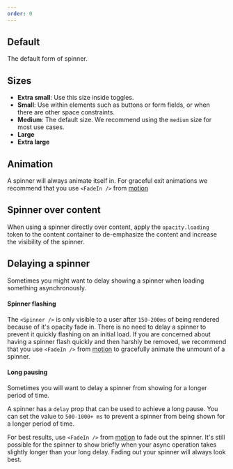 ```yaml
---
order: 0
---
```



## Default

The default form of spinner.

<Example Component={BasicExample} packageName="@atlaskit/spinner" />

## Sizes

- **Extra small**: Use this size inside toggles.
- **Small**: Use within elements such as buttons or form fields, or when there are other space constraints.
- **Medium**: The default size. We recommend using the `medium` size for most use cases.
- **Large**
- **Extra large**

<Example Component={SizeExample} packageName="@atlaskit/spinner" />

## Animation

A spinner will always animate itself in. For graceful exit animations we recommend that you use `<FadeIn />` from [motion](/components/motion/about)

<Example Component={AnimatedExitExample} packageName="@atlaskit/spinner" />

## Spinner over content

When using a spinner directly over content, apply the `opacity.loading` token to the content container to de-emphasize the content and increase the visibility of the spinner.

<Example
  Component={SpinnerOverContentExample}
  packageName="@atlaskit/spinner"
/>

## Delaying a spinner

Sometimes you might want to delay showing a spinner when loading something asynchronously.

#### Spinner flashing

The `<Spinner />` is only visible to a user after `150-200ms` of being rendered because of it's opacity fade in. There is no need to delay a spinner to prevent it quickly flashing on an initial load. If you are concerned about having a spinner flash quickly and then harshly be removed, we recommend that you use `<FadeIn />` from [motion](/components/motion/about/) to gracefully animate the unmount of a spinner.

#### Long pausing

Sometimes you will want to delay a spinner from showing for a longer period of time.

A spinner has a `delay` prop that can be used to achieve a long pause. You can set the value to `500-1000+ ms` to prevent a spinner from being shown for a longer period of time.

For best results, use `<FadeIn />` from [motion](/components/motion/about/) to fade out the spinner. It's still possible for the spinner to show briefly when your async operation takes slightly longer than your long delay. Fading out your spinner will always look best.

<Example Component={DelayingExample} packageName="@atlaskit/spinner" />
